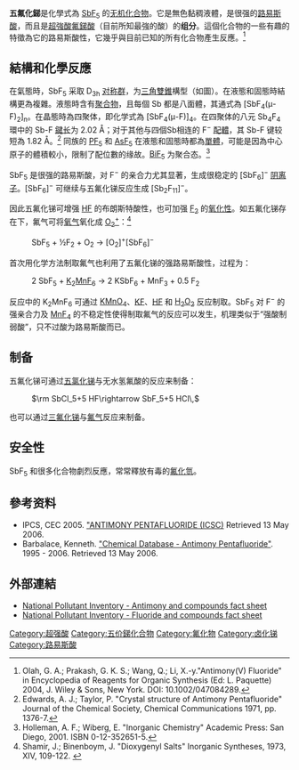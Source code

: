{{Chembox
| Name = 五氟化锑
| NameEn = Antimony pentafluoride
| ImageFileL1 =  Antimony-pentafluoride-2D.png
| ImageSizeL1 = 120px
| ImageFileR1 = Antimony-pentafluoride-monomer-3D-balls.png
| ImageSizeR1 = 120px
| ImageFile2 = SbF5.png
| ImageName2 = 五氟化銻
| ImageSize2 = 180px
| IUPACName = Antimony(V) fluoride
| IUPACNameZh = 氟化锑（V）
| OtherNames =
| Abbreviations =
| Section1 = {{Chembox Identifiers
| SMILES = F[Sb](F)(F)(F)F
| InChI = 1/5FH.Sb/h5*1H;/q;;;;;+5/p-5/rF5Sb/c1-6(2,3,4)5
| InChIKey = VBVBHWZYQGJZLR-NMXCDXEPAW
| StdInChI = 1S/5FH.Sb/h5*1H;/q;;;;;+5/p-5
| StdInChIKey = VBVBHWZYQGJZLR-UHFFFAOYSA-I
| StdInChI_Ref = {{stdinchicite|changed|chemspider}}
| StdInChIKey_Ref = {{stdinchicite|changed|chemspider}}
| CASNo = 7783-70-2
| CASNo_Ref = {{cascite|correct|CAS}}
| PubChem = 24557
| ChemSpiderID_Ref = {{chemspidercite|changed|chemspider}}
| ChemSpiderID = 22963
| RTECS = CC5800000
| UNNumber = 1732
  }}
| Section2 = {{Chembox Properties
| Formula = SbF<sub>5</sub>
| MolarMass = 216.74
| Appearance = 无色粘稠液体
| Density = 3g/cm<sup>3</sup>
| MeltingPt = 7 °C (280 K)
| BoilingPt = 149.4 °C (422.4 K)
| Solubility = 反应
| SolubleOther = 可溶
| Solvent = [[二氧化硫|SO<sub>2</sub>]]，[[磺酰氟氯|SO<sub>2</sub>FCl]]
  }}
| Section3 = {{Chembox Hazards
| MainHazards =
| NFPA-H = 4
| NFPA-F =
| NFPA-R = 1
| NFPA-O =
| FlashPt =
| Autoignition =
  }}
}}

'''五氟化銻'''是化學式為 [[銻|Sb]][[氟|F]]<sub>5</sub> 的[[无机化合物|无机化合物]]。它是無色黏稠液體，是很强的[[路易斯酸|路易斯酸]]，而且是[[超強酸|超強酸]][[氟銻酸|氟銻酸]]（目前所知最強的酸）的'''组分'''。這個化合物的一些有趣的特徵為它的路易斯酸性，它幾乎與目前已知的所有化合物產生反應。<ref>Olah, G. A.; Prakash, G. K. S.; Wang, Q.; Li, X.-y."Antimony(V) Fluoride" in Encyclopedia of Reagents for Organic Synthesis (Ed: L. Paquette) 2004, J. Wiley & Sons, New York. DOI: 10.1002/047084289.</ref>

== 結構和化學反應 ==

在氣態時，SbF<sub>5</sub> 采取 D<sub>3h</sub> [[空间对称群|对称群]]，为[[三角雙錐|三角雙錐]]構型（如圖）。在液態和固態時結構更為複雜。液態時含有[[聚合物|聚合物]]，且每個 Sb 都是八面體，其通式為 [SbF<sub>4</sub>(μ-F)<sub>2</sub>]<sub>n</sub>。在晶態時為四聚体，即化学式為 [SbF<sub>4</sub>(μ-F)]<sub>4</sub>。在四聚体的八元 Sb<sub>4</sub>F<sub>4</sub> 環中的 Sb-F [[鍵长|鍵长]]为 2.02 Å；对于其他与四個Sb相连的 F<sup>−</sup> [[配體|配體]]，其 Sb-F 键较短為 1.82 Å。<ref>Edwards, A. J.; Taylor, P. "Crystal structure of Antimony Pentafluoride" Journal of the Chemical Society, Chemical Communications 1971, pp. 1376-7.{{DOI|10.1039/C29710001376}}</ref> 同族的 [[五氟化磷|PF<sub>5</sub>]] 和 [[五氟化砷|AsF<sub>5</sub>]] 在液態和固態時都為[[單體|單體]]，可能是因為中心原子的體積較小，限制了配位數的缘故。[[五氟化铋|BiF<sub>5</sub>]] 为聚合态。<ref>Holleman, A. F.; Wiberg, E. "Inorganic Chemistry" Academic Press: San Diego, 2001. ISBN 0-12-352651-5.</ref>

SbF<sub>5</sub> 是很强的路易斯酸，对 F<sup>−</sup> 的亲合力尤其显著，生成很稳定的 [SbF<sub>6</sub>]<sup>−</sup> [[阴离子|阴离子]]。[SbF<sub>6</sub>]<sup>−</sup> 可继续与五氟化锑反应生成 [Sb<sub>2</sub>F<sub>11</sub>]<sup>−</sup>。

因此五氟化锑可增强 [[氟化氢|HF]] 的布朗斯特酸性，也可加强 [[氟|F<sub>2</sub>]] 的[[氧化性|氧化性]]。如五氟化锑存在下，氟气可将[[氧气|氧气]]氧化成 [[二氧基鹽|O<sub>2</sub><sup>+</sup>]]：<ref>Shamir, J.; Binenboym, J. "Dioxygenyl Salts" Inorganic Syntheses, 1973, XIV, 109-122. {{ISSN|0073-8077}}</ref>

: SbF<sub>5</sub>  + ½F<sub>2</sub>  +  O<sub>2</sub>  →  [O<sub>2</sub>]<sup>+</sup>[SbF<sub>6</sub>]<sup>−</sup>

首次用化学方法制取氟气也利用了五氟化锑的强路易斯酸性，过程为：

: 2 SbF<sub>5</sub>  +  [[钾|K]]<sub>2</sub>[[锰|Mn]]F<sub>6</sub>  →  2 KSbF<sub>6</sub> + MnF<sub>3</sub>  +  0.5 F<sub>2</sub>

反应中的 K<sub>2</sub>MnF<sub>6</sub> 可通过 [[高锰酸钾|KMnO<sub>4</sub>]]、[[氟化钾|KF]]、[[氟化氢|HF]] 和 [[双氧水|H<sub>2</sub>O<sub>2</sub>]] 反应制取。SbF<sub>5</sub> 对 F<sup>−</sup> 的强亲合力及 [[四氟化錳|MnF<sub>4</sub>]] 的不稳定性使得制取氟气的反应可以发生，机理类似于“强酸制弱酸”，只不过酸为路易斯酸而已。

==制备==
五氟化锑可通过[[五氯化锑|五氯化锑]]与无水氢氟酸的反应来制备：
: <math>\rm SbCl_5+5 HF\rightarrow SbF_5+5 HCl\,</math>
也可以通过[[三氟化锑|三氟化锑]]与[[氟气|氟气]]反应来制备。

== 安全性 ==

SbF<sub>5</sub> 和很多化合物劇烈反應，常常釋放有毒的[[氟化氫|氟化氫]]。

== 參考资料 ==
{{reflist}}
<div class="references-small">

* IPCS, CEC 2005. [http://www.inchem.org/documents/icsc/icsc/eics0220.htm "ANTIMONY PENTAFLUORIDE (ICSC)]{{Wayback|url=http://www.inchem.org/documents/icsc/icsc/eics0220.htm |date=20190916025229 }} Retrieved 13 May 2006.
* Barbalace, Kenneth. [http://environmentalchemistry.com/yogi/chemicals/cn/Antimony%A0Pentafluoride.html "Chemical Database - Antimony Pentafluoride"]. 1995 - 2006. Retrieved 13 May 2006.

</div>

== 外部連結 ==

* [https://web.archive.org/web/20080308161114/http://www.npi.gov.au/database/substance-info/profiles/10.html National Pollutant Inventory - Antimony and compounds fact sheet]
* [https://web.archive.org/web/20060116134617/http://www.npi.gov.au/database/substance-info/profiles/44.html National Pollutant Inventory - Fluoride and compounds fact sheet]
{{銻化合物}}
{{氟化物}}

[[Category:超强酸|Category:超强酸]]
[[Category:五价銻化合物|Category:五价銻化合物]]
[[Category:氟化物|Category:氟化物]]
[[Category:卤化锑|Category:卤化锑]]
[[Category:路易斯酸|Category:路易斯酸]]